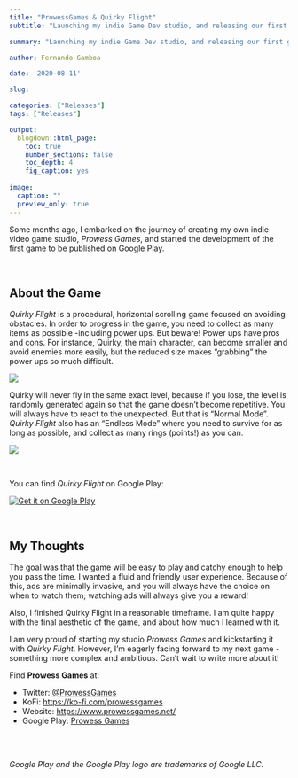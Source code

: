 ```yaml
---
title: "ProwessGames & Quirky Flight"
subtitle: "Launching my indie Game Dev studio, and releasing our first game on Google Play."

summary: "Launching my indie Game Dev studio, and releasing our first game on Google Play."

author: Fernando Gamboa

date: '2020-08-11'

slug: 

categories: ["Releases"]
tags: ["Releases"]

output:
  blogdown::html_page:
    toc: true
    number_sections: false
    toc_depth: 4
    fig_caption: yes
    
image:
  caption: ""
  preview_only: true   
---
```



Some months ago, I embarked on the journey of creating my own indie video game studio, _Prowess Games_, and started the development of the first game to be published on Google Play.

<br />


## About the Game
_Quirky Flight_ is a procedural, horizontal scrolling game focused on avoiding obstacles. In order to progress in the game, you need to collect as many items as possible -including power ups. But beware! Power ups have pros and cons. For instance, Quirky, the main character, can become smaller and avoid enemies more easily, but the reduced size makes “grabbing” the power ups so much difficult.


![](Shot1.png)


Quirky will never fly in the same exact level, because if you lose, the level is randomly generated again so that the game doesn’t become repetitive. You will always have to react to the unexpected. But that is “Normal Mode”. _Quirky Flight_ also has an “Endless Mode” where you need to survive for as long as possible, and collect as many rings (points!) as you can.


![](Shot2.png)

<br />


You can find _Quirky Flight_ on Google Play:


<div align="center">
<a href='https://play.google.com/store/apps/details?id=com.prowessgames.quirkyflight&pcampaignid=pcampaignidMKT-Other-global-all-co-prtnr-py-PartBadge-Mar2515-1' target="_blank"><img alt='Get it on Google Play' src='https://play.google.com/intl/en_us/badges/static/images/badges/en_badge_web_generic.png' style="max-width: 250px;"/></a>
</div>










<br />

## My Thoughts

The goal was that the game will be easy to play and catchy enough to help you pass the time. I wanted a fluid and friendly user experience. Because of this, ads are minimally invasive, and you will always have the choice on when to watch them; watching ads will always give you a reward!

Also, I finished Quirky Flight in a reasonable timeframe. I am quite happy with the final aesthetic of the game, and about how much I learned with it.

I am very proud of starting my studio _Prowess Games_ and kickstarting it with _Quirky Flight_. However, I’m eagerly facing forward to my next game -something more complex and ambitious. Can’t wait to write more about it!

Find **Prowess Games** at:

- Twitter: [\@ProwessGames](https://twitter.com/ProwessGames)
- KoFi: [https://ko-fi.com/prowessgames](https://ko-fi.com/prowessgames)
- Website: [https://www.prowessgames.net/](https://www.prowessgames.net/)
- Google Play: [Prowess Games](https://play.google.com/store/apps/developer?id=Prowess+Games)







<br /><br />

_Google Play and the Google Play logo are trademarks of Google LLC._


